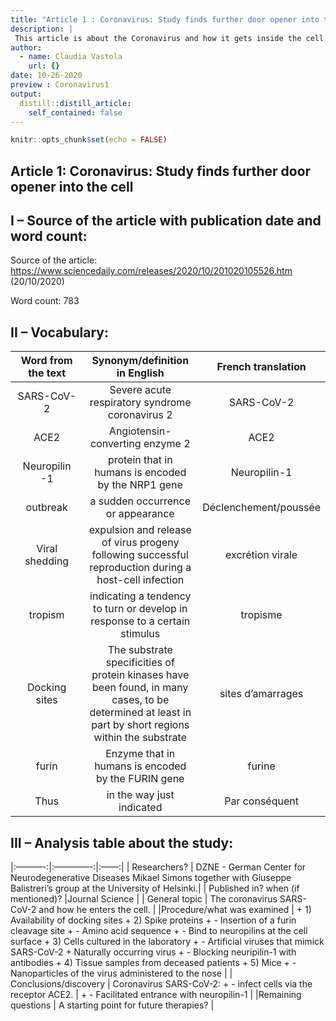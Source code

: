 ```yaml
---
title: "Article 1 : Coronavirus: Study finds further door opener into the cell"
description: |
 This article is about the Coronavirus and how it gets inside the cell.
author:
  - name: Claudia Vastola
    url: {}
date: 10-26-2020
preview : Coronavirus1
output:
  distill::distill_article:
    self_contained: false
---
```


```r
knitr::opts_chunk$set(echo = FALSE)
```


## Article 1: Coronavirus: Study finds further door opener into the cell


## I – Source of the article with publication date and word count:


Source of the article:  <https://www.sciencedaily.com/releases/2020/10/201020105526.htm> 
(20/10/2020)


Word count: 783


## II – Vocabulary: 


| Word from the text | Synonym/definition in English | French translation | 
|:----------:|:-------------:|:------:|
| SARS-CoV-2 | Severe acute respiratory syndrome coronavirus 2 | SARS-CoV-2 |
| ACE2 | Angiotensin-converting enzyme 2 | ACE2 |
| Neuropilin -1 | protein that in humans is encoded by the NRP1 gene | Neuropilin-1 |
| outbreak | a sudden occurrence or appearance | Déclenchement/poussée |
| Viral shedding | expulsion and release of virus progeny following successful reproduction during a host-cell infection | excrétion virale |
| tropism | indicating a tendency to turn or develop in response to a certain stimulus | tropisme |
| Docking sites | The substrate specificities of protein kinases have been found, in many cases, to be determined at least in part by short regions within the substrate | sites d'amarrages |
| furin | Enzyme that in humans is encoded by the FURIN gene | furine |
| Thus | in the way just indicated | Par conséquent |


## III – Analysis table about the study:


|:----------:|:-------------:|:------:|
| Researchers? | DZNE - German Center for Neurodegenerative Diseases
Mikael Simons together with Giuseppe Balistreri's group at the University of Helsinki.|
| Published in? when (if mentioned)? |Journal Science | 
| General topic | The coronavirus SARS-CoV-2 and how he enters the cell. |
|Procedure/what was examined | + 1)	Availability of docking sites
+ 2)	Spike proteins
+ -	Insertion of a furin cleavage site 
+ -	Amino acid sequence 
+ -	Bind to neuropilins at the cell surface 
+ 3)	Cells cultured in the laboratory 
+ -	Artificial viruses that mimick SARS-CoV-2 + Naturally occurring virus 
+ -	Blocking neuripilin-1 with antibodies 
+ 4)	Tissue samples from deceased patients 
+ 5)	Mice
+ -	Nanoparticles of the virus administered to the nose |
| Conclusions/discovery | Coronavirus SARS-CoV-2:
+ -	infect cells via the receptor ACE2. |
+ -	Facilitated entrance with neuropilin-1 |
|Remaining questions | A starting point for future therapies? | 


